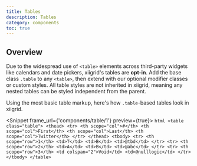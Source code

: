 ```yaml
---
title: Tables
description: Tables
category: components
toc: true
---
```


## Overview

Due to the widespread use of `<table>` elements across third-party widgets like calendars and date pickers, xiigrid's tables are **opt-in**. Add the base class `.table` to any `<table>`, then extend with our optional modifier classes or custom styles. All table styles are not inherited in xiigrid, meaning any nested tables can be styled independent from the parent.

Using the most basic table markup, here's how `.table`-based tables look in xiigrid.

<Snippet frame_url={'components/table/1'} preview={true}>
    <Fragment slot="html">
        ```html
        <table class="table">
            <thead>
            <tr>
                <th scope="col">#</th>
                <th scope="col">First</th>
                <th scope="col">Last</th>
                <th scope="col">Twitter</th>
            </tr>
            </thead>
            <tbody>
            <tr>
                <th scope="row">1</th>
                <td>T</td>
                <td>B</td>
                <td>@tbd</td>
            </tr>
            <tr>
                <th scope="row">2</th>
                <td>A</td>
                <td>B</td>
                <td>@abc</td>
            </tr>
            <tr>
                <th scope="row">3</th>
                <td colspan="2">Void</td>
                <td>@nulllogic</td>
            </tr>
            </tbody>
        </table>
        ```
    </Fragment>
</Snippet>
